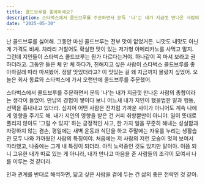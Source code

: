```yaml
---
title: 콜드브루를 좋아하세요?
description: 스타벅스에서 콜드브루를 주문하면서 문득 '나'는 내가 지금껏 만나온 사람의 총합이라는 생각이 들었어.
date: "2025-05-30"
---
```


난 콜드브루를 싫어해. 그동안 마신 콜드브루는 전부 맛이 없었거든. 니맛도 내맛도 아닌 게 가격도 비싸. 차라리 거칠어도 확실한 맛이 있는 저가형 아메리카노를 사먹고 말지. 그런데 지인들이 스타벅스 콜드브루는 뭔가 다르다는거야. 하나같이 꼭 마셔 보라고 권하더라고. 그동안 들은 체 만 체 하다가, 친해지고 싶은 사람이 스타벅스 콜드브루를 좋아하길래 따라 마셔봤어. 정말 맛있더라고? 이 맛있는 걸 왜 지금까지 몰랐지 싶었어. 오늘은 회사 동료와 스타벅스에 가서 오랜만에 콜드브루를 주문했어.

스타벅스에서 콜드브루를 주문하면서 문득 '나'는 내가 지금껏 만나온 사람의 총합이라는 생각이 들었어. 만남의 경험이 쌓이다 보니 어느새 내가 지인이 했을법한 말과 행동, 선택을 흉내내고 있더라. 심지어 어떤 사람은 전처럼 가까운 사이가 아니어도 계속 나에게 영향을 주기도 해. 내가 지인의 영향을 받은 건 커피 취향뿐만이 아니야. 일이 뜻대로 풀리지 않아도 '그럴 수 있지' 하는 긍정적인 사고, 한 가지 일을 꾸준히 해내는 성실함과 자랑하지 않는 겸손, 평일에는 새벽 운동과 식단을 하고 주말에는 자유를 누리는 생활습관 모두 나와 가까웠던 사람의 특징이야. 처음에는 저 사람의 저런 모습이 멋져 보여서 따라했고, 나중에는 그게 내 특징이 되더라. 아직 노력중인 것도 있지만 말이야. 이쯤 되니 고유한 내가 따로 있는 게 아니라, 내가 만나고 마음을 준 사람들의 조각이 모여서 나를 이루는 것 같더라.

인과 관계를 반대로 해석하면, 닮고 싶은 사람을 곁에 두는 건 삶의 좋은 전략인 것 같아.